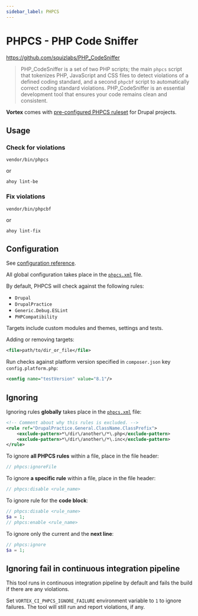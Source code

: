 ```yaml
---
sidebar_label: PHPCS
---
```


# PHPCS - PHP Code Sniffer

https://github.com/squizlabs/PHP_CodeSniffer

> PHP_CodeSniffer is a set of two PHP scripts; the main `phpcs` script that
> tokenizes PHP, JavaScript and CSS files to detect violations of a defined coding
> standard, and a second `phpcbf` script to automatically correct coding standard
> violations. PHP_CodeSniffer is an essential development tool that ensures your
> code remains clean and consistent.

**Vortex** comes with [pre-configured PHPCS ruleset](https://github.com/drevops/vortex/blob/develop/phpcs.xml) for Drupal projects.

## Usage

### Check for violations

```shell
vendor/bin/phpcs
```

or

```shell
ahoy lint-be
```

### Fix violations

```shell
vendor/bin/phpcbf
```

or

```shell
ahoy lint-fix
```

## Configuration

See [configuration reference](https://github.com/squizlabs/PHP_CodeSniffer/wiki/Configuration-Options).

All global configuration takes place in the [`phpcs.xml`](https://github.com/drevops/vortex/blob/develop/phpcs.xml) file.

By default, PHPCS will check against the following rules:

- `Drupal`
- `DrupalPractice`
- `Generic.Debug.ESLint`
- `PHPCompatibility`

Targets include custom modules and themes, settings and tests.

Adding or removing targets:

```xml
<file>path/to/dir_or_file</file>
```

Run checks against platform version specified in `composer.json` key `config.platform.php`:

```xml
<config name="testVersion" value="8.1"/>
```

## Ignoring

Ignoring rules **globally** takes place in the [`phpcs.xml`](https://github.com/drevops/vortex/blob/develop/phpcs.xml) file:

```xml
<!-- Comment about why this rules is excluded. -->
<rule ref="DrupalPractice.General.ClassName.ClassPrefix">
    <exclude-pattern>*\/dir\/another\/*\.php</exclude-pattern>
    <exclude-pattern>*\/dir\/another\/*\.inc</exclude-pattern>
</rule>
```

To ignore **all PHPCS rules** within a file, place in the file header:

```php
// phpcs:ignoreFile
```

To ignore **a specific rule** within a file, place in the file header:

```php
// phpcs:disable <rule_name>
```

To ignore rule for the **code block**:

```php
// phpcs:disable <rule_name>
$a = 1;
// phpcs:enable <rule_name>
```

To ignore only the current and the **next line**:

```php
// phpcs:ignore
$a = 1;
```

## Ignoring fail in continuous integration pipeline

This tool runs in continuous integration pipeline by default and fails the build
if there are any violations.

Set `VORTEX_CI_PHPCS_IGNORE_FAILURE` environment variable to `1` to ignore
failures. The tool will still run and report violations, if any.
